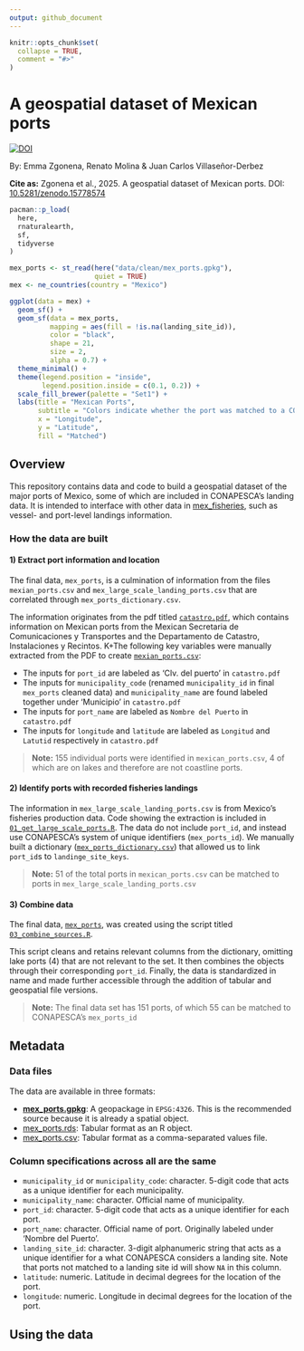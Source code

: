 ```yaml
---
output: github_document
---
```


<!-- README.md is generated from README.Rmd. Please edit that file -->

```r
knitr::opts_chunk$set(
  collapse = TRUE,
  comment = "#>"
)
```

# A geospatial dataset of Mexican ports
[![DOI](https://zenodo.org/badge/DOI/10.5281/zenodo.15778575.svg)](https://doi.org/10.5281/zenodo.15778575)

By: Emma Zgonena, Renato Molina & Juan Carlos Villaseñor-Derbez

**Cite as:** Zgonena et al., 2025. A geospatial dataset of Mexican ports. DOI: [10.5281/zenodo.15778574](https://zenodo.org/records/15778575#:~:text=10.5281/zenodo.15778574)

```r
pacman::p_load(
  here,
  rnaturalearth,
  sf,
  tidyverse
)

mex_ports <- st_read(here("data/clean/mex_ports.gpkg"),
                     quiet = TRUE)
mex <- ne_countries(country = "Mexico")

ggplot(data = mex) +
  geom_sf() +
  geom_sf(data = mex_ports,
          mapping = aes(fill = !is.na(landing_site_id)),
          color = "black",
          shape = 21,
          size = 2,
          alpha = 0.7) +
  theme_minimal() +
  theme(legend.position = "inside",
        legend.position.inside = c(0.1, 0.2)) +
  scale_fill_brewer(palette = "Set1") +
  labs(title = "Mexican Ports",
       subtitle = "Colors indicate whether the port was matched to a CONAPESCA landing site",
       x = "Longitude",
       y = "Latitude",
       fill = "Matched")
```

## Overview

This repository contains data and code to build a geospatial dataset of the major ports of Mexico, some of which are included in CONAPESCA's landing data. It is intended to interface with other data in [mex_fisheries](https://github.com/jcvdav/mex_fisheries), such as vessel- and port-level landings information.

### How the data are built

#### 1) Extract port information and location

The final data, `mex_ports`, is a culmination of information from the files `mexian_ports.csv` and `mex_large_scale_landing_ports.csv` that are correlated through `mex_ports_dictionary.csv`.

The information originates from the pdf titled [`catastro.pdf`](/data/raw/catastro.pdf), which contains information on Mexican ports from the Mexican Secretaria de Comunicaciones y Transportes and the Departamento de Catastro, Instalaciones y Recintos. K+The following key variables were manually extracted from the PDF to create [`mexian_ports.csv`](/data/raw/mexian_ports.csv): 

- The inputs for `port_id` are labeled as 'Clv. del puerto' in `catastro.pdf`
- The inputs for `municipality_code` (renamed `municipality_id` in final `mex_ports` cleaned data) and `municipality_name` are found labeled together under 'Municipio' in `catastro.pdf`
- The inputs for `port_name` are labeled as `Nombre del Puerto` in `catastro.pdf`
- The inputs for `longitude` and `latitude` are labeled as `Longitud` and `Latutid` respectively in `catastro.pdf`

> **Note:** 155 individual ports were identified in `mexican_ports.csv`, 4 of which are on lakes and therefore are not coastline ports. 

#### 2) Identify ports with recorded fisheries landings

The information in `mex_large_scale_landing_ports.csv` is from Mexico’s fisheries production data. Code showing the extraction is included in [`01_get_large_scale_ports.R`](/scripts/01_get_large_scale_ports.R). The data do not include `port_id`, and instead use CONAPESCA's system of unique identifiers (`mex_ports_id`). We manually built a dictionary ([`mex_ports_dictionary.csv`](/data/raw/mex_ports_dictionary.csv)) that allowed us to link `port_id`s to `landinge_site_keys`.

> **Note:** 51 of the total ports in `mexican_ports.csv` can be matched to ports in `mex_large_scale_landing_ports.csv`

#### 3) Combine data

The final data, [`mex_ports`](/data/clean/), was created using the script titled [`03_combine_sources.R`](/scripts/03_combine_sources.R). 

This script cleans and retains relevant columns from the dictionary, omitting lake ports (4) that are not relevant to the set. It then combines the objects through their corresponding `port_id`. Finally, the data is standardized in name and made further accessible through the addition of tabular and geospatial file versions. 

> **Note:** The final data set has 151 ports, of which 55 can be matched to CONAPESCA's `mex_ports_id`

## Metadata

### Data files

The data are available in three formats:

- **[mex_ports.gpkg](https://github.com/mex-fisheries/mex_ports/raw/refs/heads/main/data/clean/mex_ports.gpkg)**: A geopackage in `EPSG:4326`. This is the recommended source because it is already a spatial object.
- [mex_ports.rds](https://github.com/mex-fisheries/mex_ports/raw/refs/heads/main/data/clean/mex_ports.rds): Tabular format as an R object.
- [mex_ports.csv](https://github.com/mex-fisheries/mex_ports/raw/refs/heads/main/data/clean/mex_ports.csv): Tabular format as a comma-separated values file.

### Column specifications across all are the same

- `municipality_id` or `municipality_code`: character. 5-digit code that acts as a unique identifier for each municipality. 
- `municipality_name`: character. Official name of municipality. 
- `port_id`: character. 5-digit code that acts as a unique identifier for each port. 
- `port_name`: character. Official name of port. Originally labeled under ‘Nombre del Puerto’.
- `landing_site_id`: character. 3-digit alphanumeric string that acts as a unique identifier for a what CONAPESCA considers a landing site. Note that ports not matched to a landing site id will show `NA` in this column.
- `latitude`: numeric. Latitude in decimal degrees for the location of the port.
- `longitude`: numeric. Longitude in decimal degrees for the location of the port.

## Using the data

